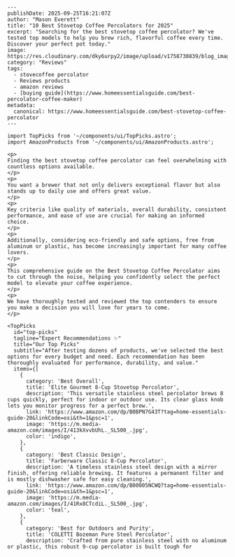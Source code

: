 ```mdx
---
publishDate: 2025-09-25T16:21:07Z
author: "Mason Everett"
title: "10 Best Stovetop Coffee Percolators for 2025"
excerpt: "Searching for the best stovetop coffee percolator? We've tested top models to help you brew rich, flavorful coffee every time. Discover your perfect pot today."
image: https://res.cloudinary.com/dky6urpy2/image/upload/v1758730839/blog_image_1758730839_hg66ha.webp
category: "Reviews"
tags:
  - stovecoffee percolator
  - Reviews products
  - amazon reviews
  - [buying guide](https://www.homeessentialsguide.com/best-percolator-coffee-maker)
metadata:
  canonical: https://www.homeessentialsguide.com/best-stovetop-coffee-percolator
---

import TopPicks from '~/components/ui/TopPicks.astro';
import AmazonProducts from '~/components/ui/AmazonProducts.astro';

<p>
Finding the best stovetop coffee percolator can feel overwhelming with countless options available.
</p>
<p>
You want a brewer that not only delivers exceptional flavor but also stands up to daily use and offers great value.
</p>
<p>
Key criteria like quality of materials, overall durability, consistent performance, and ease of use are crucial for making an informed choice.
</p>
<p>
Additionally, considering eco-friendly and safe options, free from aluminum or plastic, has become increasingly important for many coffee lovers.
</p>
<p>
This comprehensive guide on the Best Stovetop Coffee Percolator aims to cut through the noise, helping you confidently select the perfect model to elevate your coffee experience.
</p>
<p>
We have thoroughly tested and reviewed the top contenders to ensure you make a decision you will love for years to come.
</p>

<TopPicks
  id="top-picks"
  tagline="Expert Recommendations ✨"
  title="Our Top Picks"
  subtitle="After testing dozens of products, we've selected the best options for every budget and need. Each recommendation has been thoroughly evaluated for performance, durability, and value."
  items={[
    {
      category: 'Best Overall',
      title: 'Elite Gourmet 8-Cup Stovetop Percolator',
      description: 'This versatile stainless steel percolator brews 8 cups quickly, perfect for indoor or outdoor use. Its clear glass knob lets you monitor progress for a perfect brew.',
      link: 'https://www.amazon.com/dp/B0BPN7G43T?tag=home-essentials-guide-20&linkCode=osi&th=1&psc=1',
      image: 'https://m.media-amazon.com/images/I/413kXvvbUhL._SL500_.jpg',
      color: 'indigo',
    },
    {
      category: 'Best Classic Design',
      title: 'Farberware Classic 8-Cup Percolator',
      description: 'A timeless stainless steel design with a mirror finish, offering reliable brewing. It features a permanent filter and is mostly dishwasher safe for easy cleaning.',
      link: 'https://www.amazon.com/dp/B00005NCWQ?tag=home-essentials-guide-20&linkCode=osi&th=1&psc=1',
      image: 'https://m.media-amazon.com/images/I/41Rx8CTcdiL._SL500_.jpg',
      color: 'teal',
    },
    {
      category: 'Best for Outdoors and Purity',
      title: 'COLETTI Bozeman Pure Steel Percolator',
      description: 'Crafted from pure stainless steel with no aluminum or plastic, this robust 9-cup percolator is built tough for
